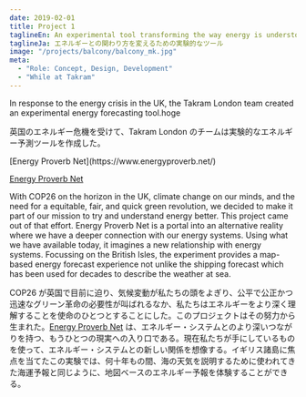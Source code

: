 ```yaml
---
date: 2019-02-01
title: Project 1
taglineEn: An experimental tool transforming the way energy is understood
taglineJa: エネルギーとの関わり方を変えるための実験的なツール
image: "/projects/balcony/balcony_mk.jpg"
meta:
  - "Role: Concept, Design, Development"
  - "While at Takram"
---
```



<BilingualSection>
In response to the energy crisis in the UK, the Takram London team created an experimental energy forecasting tool.hoge

英国のエネルギー危機を受けて、Takram London のチームは実験的なエネルギー予測ツールを作成した。

</BilingualSection>

<BilingualSection>
[Energy Proverb Net](https://www.energyproverb.net/)

[Energy Proverb Net](https://www.energyproverb.net/)

</BilingualSection>

<BilingualSection>
With COP26 on the horizon in the UK, climate change on our minds, and the need for a equitable, fair, and quick green revolution, we decided to make it part of our mission to try and understand energy better. This project came out of that effort. Energy Proverb Net is a portal into an alternative reality where we have a deeper connection with our energy systems. Using what we have available today, it imagines a new relationship with energy systems. Focussing on the British Isles, the experiment provides a map-based energy forecast experience not unlike the shipping forecast which has been used for decades to describe the weather at sea.

COP26 が英国で目前に迫り、気候変動が私たちの頭をよぎり、公平で公正かつ迅速なグリーン革命の必要性が叫ばれるなか、私たちはエネルギーをより深く理解することを使命のひとつとすることにした。このプロジェクトはその努力から生まれた。[Energy Proverb Net](https://www.example.com) は、エネルギー・システムとのより深いつながりを持つ、もうひとつの現実への入り口である。現在私たちが手にしているものを使って、エネルギー・システムとの新しい関係を想像する。イギリス諸島に焦点を当てたこの実験では、何十年もの間、海の天気を説明するために使われてきた海運予報と同じように、地図ベースのエネルギー予報を体験することができる。

</BilingualSection>
